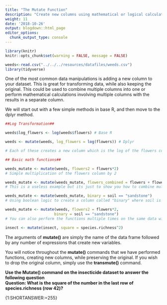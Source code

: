 ```yaml
---
title: "The Mutate Function"
description: "Create new columns using mathematical or logical calculations of other columns"
weight: 11
date: '2018-10-26'
output: blogdown::html_page
editor_options:
  chunk_output_type: console
---
```

```r
library(knitr)
knitr::opts_chunk$set(warning = FALSE, message = FALSE)
```

```r
weeds<-read.csv("../../../resources/datafiles/weeds.csv")
library(tidyverse)
```  

One of the most common data manipulations is adding a new column to your dataset. This is great for transforming data, while also keeping the original. This could be used to combine multiple columns into one or perform mathematical calculations involving multiple columns with the results in a separate column.  

We will start out with a few simple methods in base R, and then move to the dplyr method.  

```r
##Log Transformation##

weeds$log_flowers <- log(weeds$flowers) # Base R

weeds <- mutate(weeds, log_flowers = log(flowers)) # Dplyr

# Each of these creates a new column which is the log of the flowers column.

## Basic math functions##

weeds_mutate <- mutate(weeds, flowers2 = flowers*2) 
# Simple multiplication of the flowers column by 2

weeds_mutate <- mutate(weeds_mutate, flowers_combined = flowers + flowers2) 
# This is a useless example but its just to show you how to combine multiple columns. 

weeds_mutate <- mutate(weeds_mutate, binary = soil == "sandstone") 
# Using boolean logic to create a column called "binary" where soil is exactly (hence double ='s) sandstone. 

weeds_mutate <- mutate(weeds, flowers2 = flowers*2,
                      binary = soil == "sandstone") 
# You can also perform the functions multiple times on the same data within one line. 

```

```r
insect <- mutate(insect, square = species.richness^2)

```
The arguments of **mutate()** are simply the name of the data frame followed by any number of expressions that create new variables.  

You will notice throughout the **mutate()** commands that we have performed functions, creating new columns, while preserving the original. If you wish to drop the original column, simply use the **transmute()** command.

**Use the Mutate() command on the insecticide dataset to answer the following question**  
**Question: What is the square of the number in the last row of species.richness (row 42)?**  

{1:SHORTANSWER:=255}  